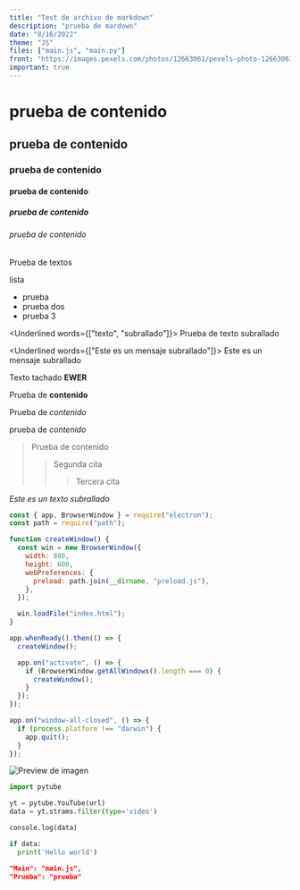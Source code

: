 ```yaml
---
title: "Test de archivo de markdown"
description: "prueba de mardown"
date: "8/16/2022"
theme: "JS"
files: ["main.js", "main.py"]
front: "https://images.pexels.com/photos/12663061/pexels-photo-12663061.jpeg?auto=compress&cs=tinysrgb&w=1260&h=750&dpr=1"
important: true
---
```


# prueba de contenido

## prueba de contenido

### prueba de contenido

#### prueba de contenido

##### prueba de contenido

###### prueba de contenido

Prueba de textos

lista

- prueba
- prueba dos
- prueba 3

<Underlined words={["texto", "subrallado"]}>
  Prueba de texto subrallado
</Underlined>

<Underlined words={["Este es un mensaje subrallado"]}>
  Este es un mensaje subrallado
</Underlined>

Texto tachado **EWER**

Prueba de __contenido__

Prueba de _contenido_

prueba de *contenido*

> Prueba de contenido
>> Segunda cita
>>> Tercera cita

*Este es un texto subrallado*

```js
const { app, BrowserWindow } = require("electron");
const path = require("path");

function createWindow() {
  const win = new BrowserWindow({
    width: 800,
    height: 600,
    webPreferences: {
      preload: path.join(__dirname, "preload.js"),
    },
  });

  win.loadFile("index.html");
}

app.whenReady().then(() => {
  createWindow();

  app.on("activate", () => {
    if (BrowserWindow.getAllWindows().length === 0) {
      createWindow();
    }
  });
});

app.on("window-all-closed", () => {
  if (process.platform !== "darwin") {
    app.quit();
  }
});
```

![Preview de imagen](https://images.pexels.com/photos/2246476/pexels-photo-2246476.jpeg?auto=compress&cs=tinysrgb&w=1260&h=750&dpr=1)

```python
import pytube

yt = pytube.YouTube(url)
data = yt.strams.filter(type='video')

console.log(data)

if data:
  print('Hello world')
```

```json
"Main": "main.js",
"Prueba": "prueba"
```
